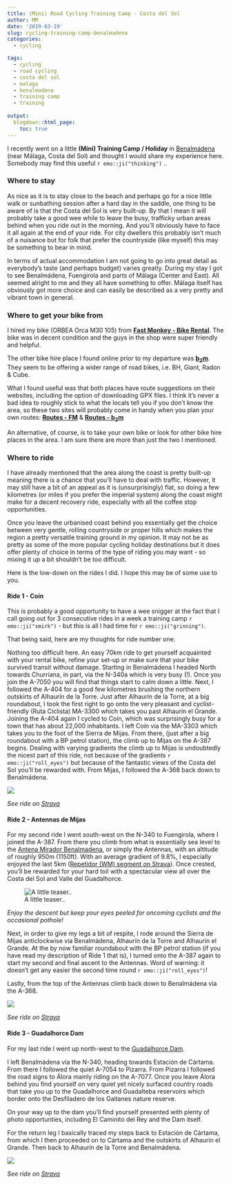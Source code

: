 ```yaml
---
title: (Mini) Road Cycling Training Camp - Costa del Sol
author: MM
date: '2019-03-19'
slug: cycling-training-camp-benalmadena
categories: 
  - cycling

tags:    
  - cycling
  - road cycling
  - costa del sol
  - malaga
  - benalmadena
  - training camp
  - training
  
output:
  blogdown::html_page:
    toc: true
---
```


I recently went on a little **(Mini) Training Camp / Holiday** in [Benalmádena](https://www.google.com/maps/place/Benalm%C3%A1dena,+M%C3%A1laga,+Spain/@36.6270953,-4.9770717,10.25z/data=!4m5!3m4!1s0xd72fcb76005e23f:0xcf24f3c3adf501a!8m2!3d36.5987966!4d-4.5168056) (near Málaga, Costa del Sol) and thought I would share my experience here. Somebody may find this useful `r emo::ji("thinking")` ..

### Where to stay

As nice as it is to stay close to the beach and perhaps go for a nice little walk or sunbathing session after a hard day in the saddle, one thing to be aware of is that the Costa del Sol is very built-up. By that I mean it will probably take a good wee while to leave the busy, trafficky urban areas behind when you ride out in the morning. And you'll obviously have to face it all again at the end of your ride. For city dwellers this probably isn't much of a nuisance but for folk that prefer the countryside (like myself) this may be something to bear in mind.

In terms of actual accommodation I am not going to go into great detail as everybody's taste (and perhaps budget) varies greatly. During my stay I got to see Benalmádena, Fuengirola and parts of Málaga (Center and East). All seemed alright to me and they all have something to offer. Málaga itself has obviously got more choice and can easily be described as a very pretty and vibrant town in general.

### Where to get your bike from

I hired my bike (ORBEA Orca M30 105) from **[Fast Monkey - Bike Rental](https://www.fast-monkey.com/)**. The bike was in decent condition and the guys in the shop were super friendly and helpful.

The other bike hire place I found online prior to my departure was **[b~2~m](http://www.bike2malaga.com/en/)**. They seem to be offering a wider range of road bikes, i.e. BH, Giant, Radon & Cube.

What I found useful was that both places have route suggestions on their websites, including the option of downloading GPX files. I think it's never a bad idea to roughly stick to what the locals tell you if you don't know the area, so these two sites will probably come in handy when you plan your own routes: **[Routes - FM](https://www.fast-monkey.com/road_routes/)**  & **[Routes - b~2~m](http://www.bike2malaga.com/en/cycling-routes-malaga-andalusia/road-bike-routes-malaga)**

An alternative, of course, is to take your own bike or look for other bike hire places in the area. I am sure there are more than just the two I mentioned.

### Where to ride

I have already mentioned that the area along the coast is pretty built-up meaning there is a chance that you'll have to deal with traffic. However, it may still have a bit of an appeal as it is (unsurprisingly) flat, so doing a few kilometres (or miles if you prefer the imperial system) along the coast might make for a decent recovery ride, especially with all the coffee stop opportunities.

Once you leave the urbanised coast behind you essentially get the choice between very gentle, rolling countryside or proper hills which makes the region a pretty versatile training ground in my opinion. It may not be as pretty as some of the more popular cycling holiday destinations but it does offer plenty of choice in terms of the type of riding you may want - so mixing it up a bit shouldn't be too difficult.

Here is the low-down on the rides I did. I hope this may be of some use to you.

#### Ride 1 - Coín

This is probably a good opportunity to have a wee snigger at the fact that I call going out for 3 consecutive rides in a week a training camp `r emo::ji("smirk")` - but this is all I had time for `r emo::ji("grinning")`. 

That being said, here are my thoughts for ride number one.

Nothing too difficult here. An easy 70km ride to get yourself acquainted with your rental bike, refine your set-up or make sure that your bike survived transit without damage. Starting in Benalmádena I headed North towards Churriana, in part, via the N-340a which is very busy (!). Once you join the A-7050 you will find that things start to calm down a little. Next, I followed the A-404 for a good few kilometres brushing the northern outskirts of Alhaurín de la Torre. Just after Alhaurín de la Torre, at a big roundabout, I took the first right to go onto the very pleasant and cyclist-friendly (Ruta Ciclista) MA-3300 which takes you past Alhaurín el Grande. Joining the A-404 again I cycled to Coín, which was surprisingly busy for a town that has about 22,000 inhabitants. I left Coín via the MA-3303 which takes you to the foot of the Sierra de Mijas. From there, (just after a big roundabout with a BP petrol station), the climb up to Mijas on the A-387 begins. Dealing with varying gradients the climb up to Mijas is undoubtedly the nicest part of this ride, not because of the gradients `r emo::ji("roll_eyes")` but because of the fantastic views of the Costa del Sol you'll be rewarded with. From Mijas, I followed the A-368 back down to Benalmádena.

![](/post/2019-03-19-cycling-training-camp-benalmadena_files/Coin.svg)

*See ride on [Strava](https://www.strava.com/activities/2206256390)*

#### Ride 2 - Antennas de Mijas

For my second ride I went south-west on the N-340 to Fuengirola, where I joined the A-387. From there you climb from what is essentially sea level to the [Antena Mirador Benalmadena](https://www.google.co.uk/maps/place/Antena+Mirador+Benalmadena/@36.6006823,-4.6025825,15.67z/data=!4m5!3m4!1s0xd72e37db1d9b5d9:0x9cc8d8b14223d739!8m2!3d36.6050854!4d-4.5966357), or simply the Antennas, with an altitude of roughly 950m (1150ft). With an average gradient of 9.8%, I especially enjoyed the last 5km ([Repetidor (WM) segment on Strava](https://www.strava.com/segments/4993096)). Once crested, you'll be rewarded for your hard toil with a spectacular view all over the Costa del Sol and Valle del Guadalhorce.

![A little teaser..](/post/2019-03-19-cycling-training-camp-benalmadena_files/top.svg)

*Enjoy the descent but keep your eyes peeled for oncoming cyclists and the occasional pothole!*

Next, in order to give my legs a bit of respite, I rode around the Sierra de Mijas anticlockwise via Benalmádena, Alhaurín de la Torre and Alhaurín el Grande. At the by now familiar roundabout with the BP petrol station (if you have read my description of Ride 1 that is), I turned onto the A-387 again to start my second and final ascent to the Antennas. Word of warning: it doesn't get any easier the second time round `r emo::ji("roll_eyes")`!

Lastly, from the top of the Antennas climb back down to Benalmádena via the A-368.

![](/post/2019-03-19-cycling-training-camp-benalmadena_files/Antennas.svg)

*See ride on [Strava](https://www.strava.com/activities/2208673560)*

#### Ride 3 - Guadalhorce Dam

For my last ride I went up north-west to the [Guadalhorce Dam](https://www.google.co.uk/maps/place/Guadalhorce+dam/@36.9396323,-4.8062517,14z/data=!4m5!3m4!1s0x0:0xb2ef1a778ad275e6!8m2!3d36.9414544!4d-4.7971094).

I left Benalmádena via the N-340, heading towards Estación de Cártama. From there I followed the quiet A-7054 to Pizarra. From Pizarra I followed the road signs to Álora mainly riding on the A-7077. Once you leave Álora behind you find yourself on very quiet yet nicely surfaced country roads that take you up to the Guadalhorce and Guadalteba reservoirs which border onto the Desfiladero de los Gaitanes nature reserve.

On your way up to the dam you'll find yourself presented with plenty of photo opportunties, including El Caminito del Rey and the Dam itself.

For the return leg I basically traced my steps back to Estación de Cártama, from which I then proceeded on to Cártama and the outskirts of Alhaurín el Grande. Then back to Alhaurín de la Torre and Benalmádena.

![](/post/2019-03-19-cycling-training-camp-benalmadena_files/Guadalhorce.svg)

*See ride on [Strava](https://www.strava.com/activities/2210718045)*